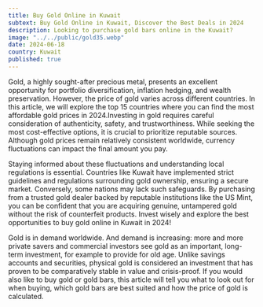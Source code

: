 ```yaml
---
title: Buy Gold Online in Kuwait
subtext: Buy Gold Online in Kuwait, Discover the Best Deals in 2024
description: Looking to purchase gold bars online in the Kuwait?
image: "../../public/gold35.webp"
date: 2024-06-18
country: Kuwait
published: true
---
```


Gold, a highly sought-after precious metal, presents an excellent opportunity for portfolio diversification, inflation hedging, and wealth preservation. However, the price of gold varies across different countries. In this article, we will explore the top 15 countries where you can find the most affordable gold prices in 2024.Investing in gold requires careful consideration of authenticity, safety, and trustworthiness. While seeking the most cost-effective options, it is crucial to prioritize reputable sources. Although gold prices remain relatively consistent worldwide, currency fluctuations can impact the final amount you pay.

Staying informed about these fluctuations and understanding local regulations is essential. Countries like Kuwait have implemented strict guidelines and regulations surrounding gold ownership, ensuring a secure market. Conversely, some nations may lack such safeguards. By purchasing from a trusted gold dealer backed by reputable institutions like the US Mint, you can be confident that you are acquiring genuine, untampered gold without the risk of counterfeit products. Invest wisely and explore the best opportunities to buy gold online in Kuwait in 2024!

Gold is in demand worldwide. And demand is increasing: more and more private savers and commercial investors see gold as an important, long-term investment, for example to provide for old age. Unlike savings accounts and securities, physical gold is considered an investment that has proven to be comparatively stable in value and crisis-proof. If you would also like to buy gold or gold bars, this article will tell you what to look out for when buying, which gold bars are best suited and how the price of gold is calculated.
